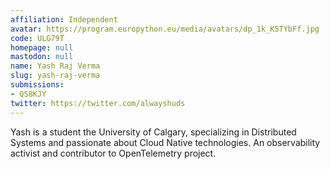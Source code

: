 ```yaml
---
affiliation: Independent
avatar: https://program.europython.eu/media/avatars/dp_1k_K5TYbFf.jpg
code: ULG79T
homepage: null
mastodon: null
name: Yash Raj Verma
slug: yash-raj-verma
submissions:
- QS8KJY
twitter: https://twitter.com/alwayshuds
---
```


Yash is a student the University of Calgary, specializing in Distributed Systems and passionate about Cloud Native technologies. An observability activist and contributor to OpenTelemetry project.
